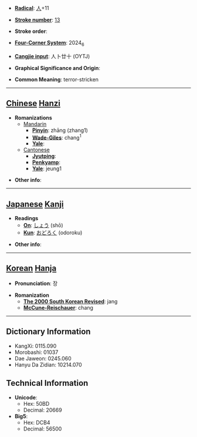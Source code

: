 * '''[[Wiktionary:Chinese radical index| Radical]]''': [[Wiktionary:Chinese radical index 人|人]]+11

* '''[[Wiktionary:Chinese total strokes index|Stroke number]]''': [[Wiktionary:Chinese total strokes index 13|13]]

* '''Stroke order''': 

* '''[[Wiktionary:Chinese four corner index|Four-Corner System]]''': 2024<sub>6</sub>

* '''[[Wiktionary:Chinese Cangjie index|Cangjie input]]''': 人卜廿十 (OYTJ)

* '''Graphical Significance and Origin''': 

* '''Common Meaning''': terror-stricken

----

== [[Chinese]] [[Hanzi]] ==

* '''Romanizations'''
** [[Mandarin]]
*** '''[[Pinyin]]''': zhāng (zhang1)
*** '''[[Wade-Giles]]''': chang<sup>1</sup>
*** '''[[Yale]]''': 
**[[Cantonese]]
***'''[[Jyutping]]''':
***'''[[Penkyamp]]''': 
***'''[[Yale]]''': jeung1

* '''Other info''': 

----

== [[Japanese]] [[Kanji]] ==

* '''Readings'''
** '''[[On]]''': [[しょう]] (shō)
** '''[[Kun]]''': [[おどろく]] (odoroku)

* '''Other info''':  

----

== [[Korean]] [[Hanja]] ==

* '''Pronunciation''': 장

* '''Romanization'''
** '''[[The 2000 South Korean Revised Romanization|The 2000 South Korean Revised]]''': jang
** '''[[McCune-Reischauer]]''': chang

----

== Dictionary Information ==

* KangXi: 0115.090
* Morobashi: 01037
* Dae Jaweon: 0245.060
* Hanyu Da Zidian: 10214.070

== Technical Information ==

* '''Unicode''':
** Hex: 50BD
** Decimal: 20669
* '''Big5''':
** Hex: DCB4
** Decimal: 56500
